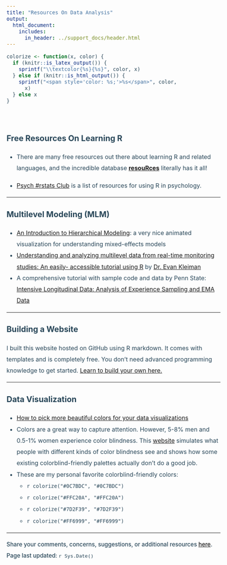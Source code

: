 ```yaml
---
title: "Resources On Data Analysis"
output:
  html_document:
    includes:
      in_header: ../support_docs/header.html
---
```


<style type="text/css">
  .title{
    color: #294759;
    margin-bottom: -1%;
    font-size: 18pt
  }
  body {
    font-size: 12pt;
    color: #294759;
    line-height: 0.8cm;
  }
  h4 {
    font-size: 16pt;
    color: #294759;
    margin-bottom: 20px;
  }
</style>

```r
colorize <- function(x, color) {
  if (knitr::is_latex_output()) {
    sprintf("\\textcolor{%s}{%s}", color, x)
  } else if (knitr::is_html_output()) {
    sprintf("<span style='color: %s;'>%s</span>", color,
      x)
  } else x
}
```

<br>

#### **Free Resources On Learning R**
* There are many free resources out there about learning R and related languages, and the incredible database [**resouRces**](https://www.resourcesdatabase.com/resources/learning_r.html) literally has it all!

* [Psych #rstats Club](https://docs.google.com/spreadsheets/d/1cbOyYoR4CCb4zYvKy2dGgeuKfeRhyA5qS24EdYFHDQY/edit#gid=0) is a list of resources for using R in psychology.

***

#### **Multilevel Modeling (MLM)**
* [An Introduction to Hierarchical Modeling](http://mfviz.com/hierarchical-models/): a very nice animated visualization for understanding mixed-effects models
* [Understanding and analyzing multilevel data from real-time monitoring studies: An easily- accessible tutorial using R](https://psyarxiv.com/xf2pw/) by [Dr. Evan Kleiman](https://kleimanlab.org/)
* A comprehensive tutorial with sample code and data by Penn State: [Intensive Longitudinal Data: Analysis of Experience Sampling and EMA Data](https://quantdev.ssri.psu.edu/resources/intensive-longitudinal-data-analysis-experience-sampling-and-ema-data)

***

#### **Building a Website**

I built this website hosted on GitHub using R markdown. It comes with templates and is completely free. You don't need advanced programming knowledge to get started. [Learn to build your own here.](https://github.com/skills/github-pages)


***

#### **Data Visualization**

* [How to pick more beautiful colors for your data visualizations](https://www.resourcesdatabase.com/resources/visualization.html)
* Colors are a great way to capture attention. However, 5-8% men and 0.5-1% women experience color blindness. This [website](https://davidmathlogic.com/colorblind/#%23D81B60-%231E88E5-%23FFC107-%23004D40) simulates what people with different kinds of color blindness see and shows how some existing colorblind-friendly palettes actually don’t do a good job. 
* These are my personal favorite colorblind-friendly colors:   
  + `r colorize("#0C7BDC", "#0C7BDC")`
  + `r colorize("#FFC20A", "#FFC20A")`
  + `r colorize("#7D2F39", "#7D2F39")`
  + `r colorize("#FF6999", "#FF6999")`
  
---
<p style = "font-size: 11.5pt; font-weight: 500">Share your comments, concerns, suggestions, or additional resources [here](https://forms.gle/DQfojqWRTGQ8mjq2A).   
Page last updated: `r Sys.Date()`</p>

